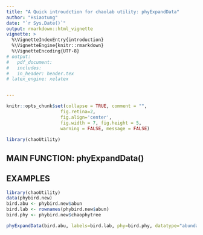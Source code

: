 ```yaml
---
title: "A Quick introudction for chaolab utility: phyExpandData"
author: "Hsiaotung"
date: "`r Sys.Date()`"
output: rmarkdown::html_vignette
vignette: >
  %\VignetteIndexEntry{introduction}
  %\VignetteEngine{knitr::rmarkdown}
  %\VignetteEncoding{UTF-8}
# output:
#   pdf_document:
#   includes:
#   in_header: header.tex
# latex_engine: xelatex


---
```


  ```r
knitr::opts_chunk$set(collapse = TRUE, comment = "",
                      fig.retina=2,
                      fig.align='center',
                      fig.width = 7, fig.height = 5,
                      warning = FALSE, message = FALSE)
```

```r
library(chaoUtility)
```
## MAIN FUNCTION: phyExpandData()


## EXAMPLES

```r
library(chaoUtility)
data(phybird.new)
bird.abu <- phybird.new$abun
bird.lab <- rownames(phybird.new$abun)
bird.phy <- phybird.new$chaophytree

phyExpandData(bird.abu, labels=bird.lab, phy=bird.phy, datatype="abundance")


```

